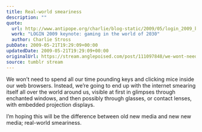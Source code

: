 ```yaml
---
title: Real-world smeariness
description: ""
quote:
  url: http://www.antipope.org/charlie/blog-static/2009/05/login_2009_keynote_gaming_in_t.html
  work: "LOGIN 2009 keynote: gaming in the world of 2030"
  author: Charlie Stross
pubDate: 2009-05-21T19:29:09+00:00
updatedDate: 2009-05-21T19:29:09+00:00
originalUrl: https://stream.anglepoised.com/post/111097848/we-wont-need-to-spend-all-our-time-pounding-keys
source: tumblr stream
---
```


We won&rsquo;t need to spend all our time pounding keys and clicking mice inside our web browsers. Instead, we&rsquo;re going to end up with the internet smearing itself all over the world around us, visible at first in glimpses through enchanted windows, and then possibly through glasses, or contact lenses, with embedded projection displays.

I&rsquo;m hoping this will be the difference between old new media and new new media; real-world smeariness.

